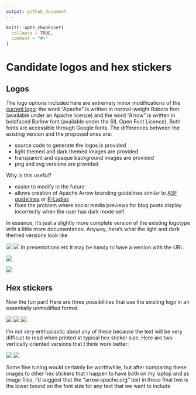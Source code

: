 ```yaml
---
output: github_document
---
```


<!-- README.md is generated from README.Rmd. Please edit that file -->

```r
knitr::opts_chunk$set(
  collapse = TRUE,
  comment = "#>"
)
```

# Candidate logos and hex stickers

## Logos

The logo options included here are extremely minor modifications of the [current logo](https://github.com/apache/arrow/blob/master/docs/source/_static/arrow.png): the word "Apache" is written in normal-weight Roboto font (available under an Apache licence) and the word "Arrow" is written in boldfaced Barlow font (available under the SIL Open Font Licence). Both fonts are accessible through Google fonts. The differences between the existing version and the proposed ones are:

- source code to generate the logos is provided
- light themed and dark themed images are provided
- transparent and opaque background images are provided
- png and svg versions are provided

Why is this useful? 

- easier to modify in the future
- allows creation of Apache Arrow branding guidelines similar to [ASF guidelines](https://apache.org/foundation/press/kit/ApacheFoundation_StyleGuide.pdf) or [R-Ladies](https://github.com/rladies/branding-materials) 
- fixes the problem where social media previews for blog posts display incorrectly when the user has dark mode set! 

In essence, it's just a slightly more complete version of the existing logotype with a little more documentation. Anyway, here's what the light and dark themed versions look like


![](logos/arrow-logo_light-opaque_01.png)
![](logos/arrow-logo_dark-opaque_01.png)
In presentations etc it may be handy to have a version with the URL:

![](logos/arrow-logo_light-opaque_02.png)


![](logos/arrow-logo_dark-opaque_02.png)



## Hex stickers

Now the fun part! Here are three possibilities that use the existing logo in an essentially unmodified format. 

![](hexes/arrow-hex_01.png)
![](hexes/arrow-hex_02.png)
![](hexes/arrow-hex_03.png)


I'm not very enthusiastic about any of these because the text will be very difficult to read when printed at typical hex sticker size. Here are two vertically oriented versions that I think work better:

![](hexes/arrow-hex_04.png)
![](hexes/arrow-hex_05.png)

Some fine tuning would certainly be worthwhile, but after comparing these images to other hex stickers that I happen to have both on my laptop and as image files, I'd suggest that the "arrow.apache.org" text in these final two is the lower bound on the font size for any text that we want to include

